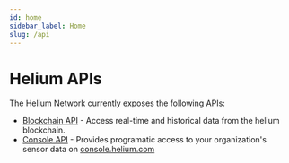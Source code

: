 ```yaml
---
id: home
sidebar_label: Home
slug: /api
---
```


# Helium APIs

The Helium Network currently exposes the following APIs:

- [Blockchain API](/api/blockchain/introduction) - Access real-time and
  historical data from the helium blockchain.
- [Console API](/api/console) - Provides programatic access to your
  organization's sensor data on [console.helium.com](https://console.helium.com)
